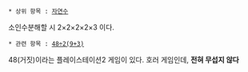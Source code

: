  * 상위 항목 : [[자연수]]

소인수분해할 시 2×2×2×2×3 이다.

 * 관련 항목 : [[48÷2(9+3)]]

48(거짓)이라는 플레이스테이션2 게임이 있다.
호러 게임인데, '''전혀 무섭지 않다'''

